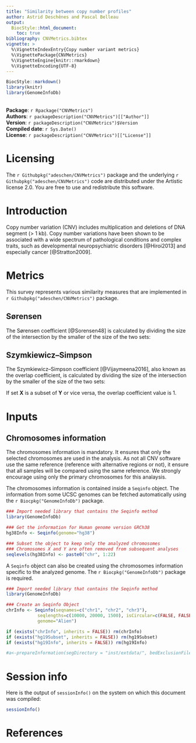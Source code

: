 ```yaml
---
title: "Similarity between copy number profiles"
author: Astrid Deschênes and Pascal Belleau
output:
  BiocStyle::html_document:
    toc: true
bibliography: CNVMetrics.bibtex
vignette: >
  %\VignetteIndexEntry{Copy number variant metrics}
  %\VignettePackage{CNVMetrics}
  %\VignetteEngine{knitr::rmarkdown}
  %\VignetteEncoding{UTF-8}
---
```


```r
BiocStyle::markdown()
library(knitr)
library(GenomeInfoDb)

```

<br />
**Package**: `r Rpackage("CNVMetrics")`<br />
**Authors**: `r packageDescription("CNVMetrics")[["Author"]]`<br />
**Version**: `r packageDescription("CNVMetrics")$Version`<br />
**Compiled date**: `r Sys.Date()`<br />
**License**: `r packageDescription("CNVMetrics")[["License"]]`<br />


# Licensing 

The `r Githubpkg("adeschen/CNVMetrics")` package and the underlying 
`r Githubpkg("adeschen/CNVMetrics")` code are distributed under the 
Artistic license 2.0. You are free to use and redistribute this software. 

# Introduction

Copy number variation (CNV) includes multiplication and deletions of DNA
segment (> 1 kb). Copy number variations have been shown to be associated 
with a wide spectrum of pathological conditions and complex traits, such 
as developmental neuropsychiatric disorders [@Hiroi2013] and especially 
cancer [@Stratton2009]. 

# Metrics

This survey represents various similarity measures that are implemented in 
`r Githubpkg("adeschen/CNVMetrics")` package.

## Sørensen


The Sørensen coefficient [@Sorensen48] is calculated by dividing the 
size of the intersection by the smaller of the size of the two sets:

\begin{equation}
  \frac{2\times  \left| X \cap Y \right| }{\left| X \right| + \left| Y \right|}
  (\#eq:sorensen)
\end{equation}    


## Szymkiewicz–Simpson

The Szymkiewicz–Simpson coefficient [@Vijaymeena2016], also known as the 
overlap coefficient, is calculated by dividing the size of the intersection 
by the smaller of the size of the two sets:

\begin{equation}
  \frac{\left| X \cap Y \right| }{min \left(\left| X \right| , \left| Y \right|\right)}
  (\#eq:szymkiewicz)
\end{equation}    

If set **X** is a subset of **Y** or vice versa, the overlap coefficient 
value is 1. 


# Inputs

## Chromosomes information 

The chromosomes information is mandatory. It ensures that only the selected
chromosomes are used in the analysis. As not all CNV software use the same
reference (reference with alternative regions or not), it ensure that
all samples will be compared using the same reference. We strongly encourage 
using only the primary chromosomes for this analaysis.

The chromosomes information is contained inside a `Seqinfo` object. The 
information from some UCSC genomes can be fetched automatically using
the `r Biocpkg("GenomeInfoDb")` package. 

```r
### Import needed library that contains the Seqinfo method
library(GenomeInfoDb)

### Get the information for Human genome version GRCh38
hg38Info <- Seqinfo(genome="hg38")

### Subset the object to keep only the analyzed chromosomes
### Chromosomes X and Y are often removed from subsequent analyses
seqlevels(hg38Info) <- paste0("chr", 1:22)
```

A `Seqinfo` object can also be created using the chromosomes information 
specific to the analyzed genome. The `r Biocpkg("GenomeInfoDb")` package is
required.

```r
### Import needed library that contains the Seqinfo method
library(GenomeInfoDb)

### Create an Seqinfo Object
chrInfo <- Seqinfo(seqnames=c("chr1", "chr2", "chr3"),
            seqlengths=c(10000, 20000, 1500), isCircular=c(FALSE, FALSE, FALSE),
            genome="Alien")
```

```r
if (exists("chrInfo", inherits = FALSE)) rm(chrInfo)
if (exists("hg19Subset", inherits = FALSE)) rm(hg19Subset)
if (exists("hg19Info", inherits = FALSE)) rm(hg19Info)
```



```r
#a<-prepareInformation(segDirectory = "inst/extdata/", bedExclusionFile = "inst/extdata/exclusion.bed", segmentWithHeader = FALSE, chrInfo = hg38Info)

```


# Session info

Here is the output of `sessionInfo()` on the system on which this document was 
compiled:

```r
sessionInfo()
```


# References


